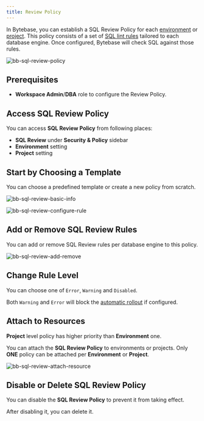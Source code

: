```yaml
---
title: Review Policy
---
```


<Card title="Tutorial: Codify SQL Review Policies with Bytebase API" icon="graduation-cap" href="/tutorials/api-sql-review-policy" horizontal />

In Bytebase, you can establish a SQL Review Policy for each [environment](/concepts/data-model#environment) or [project](/concepts/data-model/#project). This policy consists of a set of [SQL lint rules](/sql-review/review-rules) tailored to each database engine. Once configured, Bytebase will check SQL against those rules.

![bb-sql-review-policy](/content/docs/sql-review/bb-sql-review-policy.webp)

## Prerequisites

- **Workspace Admin**/**DBA** role to configure the Review Policy.

## Access SQL Review Policy

You can access **SQL Review Policy** from following places:

- **SQL Review** under **Security & Policy** sidebar
- **Environment** setting
- **Project** setting

## Start by Choosing a Template

You can choose a predefined template or create a new policy from scratch.

![bb-sql-review-basic-info](/content/docs/sql-review/bb-sql-review-basic-info.webp)

![bb-sql-review-configure-rule](/content/docs/sql-review/bb-sql-review-configure-rule.webp)

## Add or Remove SQL Review Rules

You can add or remove SQL Review rules per database engine to this policy.

![bb-sql-review-add-remove](/content/docs/sql-review/bb-sql-review-add-remove.webp)

## Change Rule Level

You can choose one of `Error`, `Warning` and `Disabled`.

Both `Warning` and `Error` will block the [automatic rollout](/change-database/environment-policy/rollout-policy/#automatic-rollout) if configured.

## Attach to Resources

<Note>

**Project** level policy has higher priority than **Environment** one.

</Note>

You can attach the **SQL Review Policy** to environments or projects. Only **ONE** policy can be attached per **Environment** or **Project**.

![bb-sql-review-attach-resource](/content/docs/sql-review/bb-sql-review-attach-resource.webp)

## Disable or Delete SQL Review Policy

You can disable the **SQL Review Policy** to prevent it from taking effect.

After disabling it, you can delete it.
